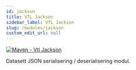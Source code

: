 ```yaml
---
id: jackson
title: VTL Jackson
sidebar_label: VTL Jackson
slug: /modules/jackson
custom_edit_url: null
---
```


[![Maven - Vtl Jackson](https://maven-badges.herokuapp.com/maven-central/fr.insee.trevas/vtl-jackson/badge.svg)](https://maven-badges.herokuapp.com/maven-central/fr.insee.trevas/vtl-jackson)

Datasett JSON serialisering / deserialisering modul.

